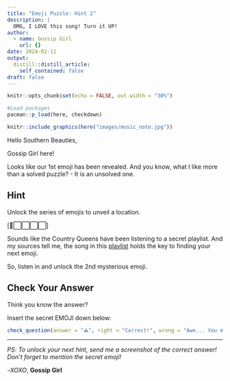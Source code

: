 ```yaml
---
title: "Emoji Puzzle: Hint 2"
description: |
  OMG, I LOVE this song! Turn it UP!
author:
  - name: Gossip Girl
    url: {}
date: 2024-02-11
output:
  distill::distill_article:
    self_contained: false
draft: false
---
```


```r
knitr::opts_chunk$set(echo = FALSE, out.width = "30%")
```

```r
#Load packages
pacman::p_load(here, checkdown)
```


```r
knitr::include_graphics(here("images/music_note.jpg"))
```

Hello Southern Beauties, 

Gossip Girl here! 

Looks like our 1st emoji has been revealed. And you know, what I like more than a solved puzzle? - It is an unsolved one. 

## Hint

Unlock the series of emojis to unveil a location.

[🌈⬜⬜⬜⬜]

Sounds like the Country Queens have been listening to a secret playlist. And my sources tell me, the song in this [playlist](https://open.spotify.com/playlist/6kLaF6fHaKlfmZz7gGdXvJ?si=veetImBrRdSTQcQyqcUyzA&pi=u-ygmMlW2oT8i1&nd=1&dlsi=55f2361834544cff) holds the key to finding your next emoji.

So, listen in and unlock the 2nd mysterious emoji.

## Check Your Answer

Think you know the answer?

Insert the secret EMOJI down below:

```r
check_question(answer = "⛪", right = "Correct!", wrong = "Awe... You missed. Try Again!")
```

----------------------------------------------------------
*PS: To unlock your next hint, send me a screenshot of the correct answer! Don't forget to mention the secret emoji!*

-*XOXO*, **Gossip Girl**
